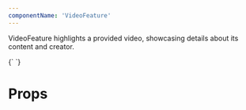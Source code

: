 ```yaml
---
componentName: 'VideoFeature'
---
```


VideoFeature highlights a provided video, showcasing details about its content and creator.

<LiveComponent>
  {`
    <VideoFeature
      heading="Display copy, tellus massa in lementum nulla donec nec"
      description="Body copy, pharetra pellentesque sed elementum risus accumsan et. Tristique tortor, morbi vivamus nibh mollis. Ultrices aliquet sit nibh consequat quam vestibulum ipsum turpis. Sed quam vitae porttitor egestas. Luctus nibh ut posuere ultrices est arcu at aliquam in. Sem aenean laoreet molestie non."
      author={{
        name: 'Firstname Lastname',
        role: 'Title, Company',
        avatar:
          'https://www.datocms-assets.com/19447/1648680074-screenshot-2022-03-31-at-00-40-47.png',
      }}
      video={{
        url: 'https://youtu.be/nJ0aI6sEDRo',
        caption:
          'Description - 2 lines with character limit of 90. Tempus in egestas sagittis nulla feugiat',
      }}
    />
  `}
</LiveComponent>

# Props

<PropsTable props={componentProps} />
